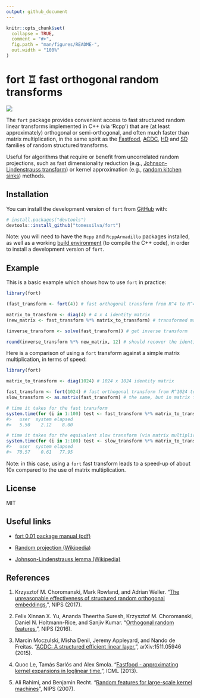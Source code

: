 ```yaml
---
output: github_document
---
```


<!-- README.md is generated from README.Rmd. Please edit that file -->

```r
knitr::opts_chunk$set(
  collapse = TRUE,
  comment = "#>",
  fig.path = "man/figures/README-",
  out.width = "100%"
)
```

# fort &#x2656; fast orthogonal random transforms

<!-- badges: start -->

[![](https://img.shields.io/badge/package-fort-blue?logo=r)](https://github.com/tomessilva/fort)

<!-- badges: end -->

The `fort` package provides convenient access to fast structured random linear transforms implemented in C++ (via 'Rcpp') that are (at least approximately) orthogonal or semi-orthogonal, and often much faster than matrix multiplication, in the same spirit as the [Fastfood](#ref4), [ACDC](#ref3), [HD](#ref2) and [SD](#ref1) families of random structured transforms.

Useful for algorithms that require or benefit from uncorrelated random projections, such as fast dimensionality reduction (e.g., [Johnson-Lindenstrauss transform](#links)) or kernel approximation (e.g., [random kitchen sinks](#ref5)) methods.

## Installation

You can install the development version of `fort` from [GitHub](https://github.com/) with:

``` r
# install.packages("devtools")
devtools::install_github("tomessilva/fort")
```

Note: you will need to have the `Rcpp` and `RcppArmadillo` packages
installed, as well as a working
[build environment](https://cran.r-project.org/bin/windows/Rtools/)
(to compile the C++ code), in order to install a development version
of `fort`.

## Example

This is a basic example which shows how to use `fort` in practice:

```r
library(fort)

(fast_transform <- fort(4)) # fast orthogonal transform from R^4 to R^4

matrix_to_transform <- diag(4) # 4 x 4 identity matrix
(new_matrix <- fast_transform %*% matrix_to_transform) # transformed matrix

(inverse_transform <- solve(fast_transform)) # get inverse transform

round(inverse_transform %*% new_matrix, 12) # should recover the identity matrix
```

Here is a comparison of using a `fort` transform against a simple matrix multiplication, in terms of speed:

``` r 
library(fort)

matrix_to_transform <- diag(1024) # 1024 x 1024 identity matrix

fast_transform <- fort(1024) # fast orthogonal transform from R^1024 to R^1024
slow_transform <- as.matrix(fast_transform) # the same, but in matrix form

# time it takes for the fast transform
system.time(for (i in 1:100) test <- fast_transform %*% matrix_to_transform, gcFirst = TRUE)
#>   user  system elapsed 
#>   5.50    2.12    8.00

# time it takes for the equivalent slow transform (via matrix multiplication)
system.time(for (i in 1:100) test <- slow_transform %*% matrix_to_transform, gcFirst = TRUE)
#>   user  system elapsed 
#>  70.57    0.61   77.95 
```

Note: in this case, using a `fort` fast transform leads to a speed-up of
about 10x compared to the use of matrix multiplication.

## License

MIT

## [Useful links]{#links}

 - [fort 0.01 package manual (pdf)](https://tomessilva.github.io/manuals/fort_0.0.1.pdf)

 - [Random projection (Wikipedia)](https://en.wikipedia.org/wiki/Random_projection)

 - [Johnson-Lindenstrauss lemma (Wikipedia)](https://en.wikipedia.org/wiki/Johnson%E2%80%93Lindenstrauss_lemma)

## References

 1) [Krzysztof M. Choromanski, Mark Rowland, and Adrian Weller. "[The unreasonable effectiveness of structured random orthogonal embeddings.](https://web.archive.org/web/20230210084852/https://proceedings.neurips.cc/paper/2017/file/bf8229696f7a3bb4700cfddef19fa23f-Paper.pdf)", NIPS (2017).]{#ref1}

 2) [Felix Xinnan X. Yu, Ananda Theertha Suresh, Krzysztof M. Choromanski, Daniel N. Holtmann-Rice, and Sanjiv Kumar. "[Orthogonal random features.](https://web.archive.org/web/20230730083009/https://proceedings.neurips.cc/paper_files/paper/2016/file/53adaf494dc89ef7196d73636eb2451b-Paper.pdf)", NIPS (2016).]{#ref2}
 
 3) [Marcin Moczulski, Misha Denil, Jeremy Appleyard, and Nando de Freitas. "[ACDC: A structured efficient linear layer.](https://web.archive.org/web/20221206143544/https://arxiv.org/pdf/1511.05946.pdf)", arXiv:1511.05946 (2015).]{#ref3}

 4) [Quoc Le, Tam&#225;s Sarl&#243;s and Alex Smola. "[Fastfood - approximating kernel expansions in loglinear time.](https://web.archive.org/web/20230518190102/https://proceedings.mlr.press/v28/le13-supp.pdf)", ICML (2013).]{#ref4}

 5) [Ali Rahimi, and Benjamin Recht. "[Random features for large-scale kernel machines](http://web.archive.org/web/20230316191621/https://proceedings.neurips.cc/paper/2007/file/013a006f03dbc5392effeb8f18fda755-Paper.pdf)", NIPS (2007).]{#ref5}
